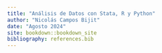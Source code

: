 ```yaml
--- 
title: "Análisis de Datos con Stata, R y Python"
author: "Nicolás Campos Bijit"
date: "Agosto 2024"
site: bookdown::bookdown_site
bibliography: references.bib
---
```



